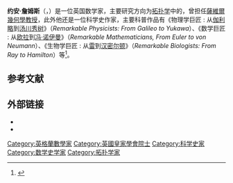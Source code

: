 {{Infobox scientist
|name              = Ioan James
|image             = 
|birth_date        = {{birth date and age|1928|5|23|df=y}}
|birth_place       = 英格兰[[伦敦|伦敦]][[默頓區|默頓區]]
|death_date        = 
|death_place       = 
|residence         = 
|citizenship       = 
|nationality       = 
|ethnicity         = 
|field             = 
|work_institutions = 
|alma_mater        = [[伦敦圣保罗中学|伦敦圣保罗中学]]<br>[[牛津大学王后学院|牛津大学王后学院]]<ref>‘JAMES, Prof. Ioan Mackenzie’, Who's Who 2008, A & C Black, 2008; online edn, Oxford University Press, Dec 2007 [http://www.ukwhoswho.com/view/article/oupww/whoswho/U21758, accessed 27 March 2008]</ref>
|doctoral_advisor  = [[J·H·C·怀特海德|J·H·C·怀特海德]]
|doctoral_students = {{plainlist|1=
*[[Jim_Stasheff|Jim Stasheff]]
*[[Wilson_Sutherland|Wilson Sutherland]]
}}
|known_for         =
|influences        = 
|influenced        = 
|prizes            = [[Berwick_Prize|Berwick Prize]] <small>(1959)</small><br>[[Senior_Whitehead_Prize|Senior Whitehead Prize]] <small>(1978)</small>
|religion          = 
|signature         =
}}

'''约安·詹姆斯'''（{{lang-en|Ioan James}}，{{bd|1928年|5月23日}}）是一位英国数学家，主要研究方向为[[拓扑学|拓扑学]]中的{{le|同伦论|Homotopy theory}}，曾担任[[薩維爾幾何學教授|薩維爾幾何學教授]]，此外他还是一位科学史作家，主要科普作品有《物理学巨匠 : 从[[伽利略·伽利莱|伽利略]]到[[汤川秀树|汤川秀树]]》（''Remarkable Physicists: From Galileo to Yukawa''）、《数学巨匠 : 从[[莱昂哈德·欧拉|欧拉]]到[[冯·诺伊曼|冯·诺伊曼]]》（''Remarkable Mathematicians, From Euler to von Neumann''）、《生物学巨匠 : 从[[约翰·雷|雷]]到[[威廉·唐納·漢彌爾頓|汉密尔顿]]》（''Remarkable Biologists: From Ray to Hamilton''）等<ref>{{cite web
 |url=http://www.lms.ac.uk/activities/prizes_com/pastwinners.html#swhitehead 
 |title=List of Prizewinners 
 |author=London Mathematical Society 
 |accessdate=2007-07-08 
 |archiveurl=https://web.archive.org/web/20070804191203/http://www.lms.ac.uk/activities/prizes_com/pastwinners.html 
 |archivedate=4 August 2007 
}}</ref>。

== 参考文献 ==
{{reflist}}

== 外部链接 ==

*{{MathGenealogy |id=22474}}
*{{MacTutor Biography|id=James}}

{{萨维尔教授}}

{{Authority control}}

{{DEFAULTSORT:James, Ioan Mackenzie}}

[[Category:英格蘭數學家|Category:英格蘭數學家]]
[[Category:英國皇家學會院士|Category:英國皇家學會院士]]
[[Category:科学史家|Category:科学史家]]
[[Category:数学史学家|Category:数学史学家]]
[[Category:拓扑学家|Category:拓扑学家]]